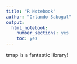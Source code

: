 ```yaml
---
title: "R Notebook"
author: "Orlando Sabogal"
output: 
  html_notebook: 
    number_sections: yes
    toc: yes
---
```


tmap is a fantastic library!